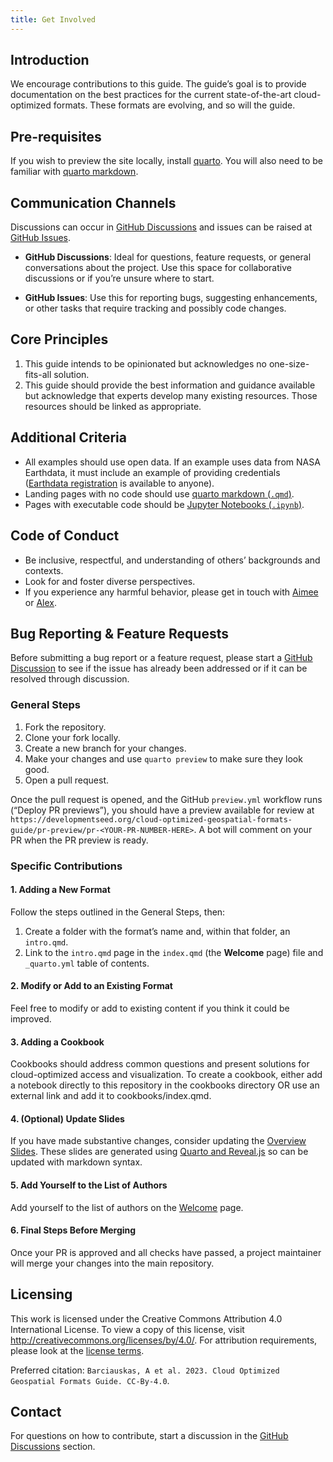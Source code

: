 ```yaml
---
title: Get Involved
---
```


## Introduction

We encourage contributions to this guide. The guide's goal is to provide documentation on the best practices for the current state-of-the-art cloud-optimized formats. These formats are evolving, and so will the guide.

## Pre-requisites

If you wish to preview the site locally, install [quarto](https://quarto.org/). You will also need to be familiar with [quarto markdown](https://quarto.org/docs/authoring/markdown-basics.html).

## Communication Channels

Discussions can occur in [GitHub Discussions](https://github.com/developmentseed/cloud-optimized-geospatial-formats-guide/discussions) and issues can be raised at [GitHub Issues](https://github.com/developmentseed/cloud-optimized-geospatial-formats-guide/issues).


- **GitHub Discussions**: Ideal for questions, feature requests, or general conversations about the project. Use this space for collaborative discussions or if you're unsure where to start.

- **GitHub Issues**: Use this for reporting bugs, suggesting enhancements, or other tasks that require tracking and possibly code changes.

## Core Principles

1. This guide intends to be opinionated but acknowledges no one-size-fits-all solution.
2. This guide should provide the best information and guidance available but acknowledge that experts develop many existing resources. Those resources should be linked as appropriate.

## Additional Criteria

- All examples should use open data. If an example uses data from NASA Earthdata, it must include an example of providing credentials ([Earthdata registration](https://urs.earthdata.nasa.gov/users/new) is available to anyone).
- Landing pages with no code should use [quarto markdown (`.qmd`)](https://quarto.org/docs/authoring/markdown-basics.html).
- Pages with executable code should be [Jupyter Notebooks (`.ipynb`)](https://ipython.org/notebook.html).

## Code of Conduct

- Be inclusive, respectful, and understanding of others' backgrounds and contexts.
- Look for and foster diverse perspectives.
- If you experience any harmful behavior, please get in touch with [Aimee](mailto:aimee@developmentseed.org) or [Alex](mailto:alex@developmentseed.org).

## Bug Reporting & Feature Requests

Before submitting a bug report or a feature request, please start a [GitHub Discussion](https://github.com/developmentseed/cloud-optimized-geospatial-formats-guide/discussions) to see if the issue has already been addressed or if it can be resolved through discussion.

### General Steps

1. Fork the repository.
2. Clone your fork locally.
3. Create a new branch for your changes.
4. Make your changes and use `quarto preview` to make sure they look good.
5. Open a pull request.

Once the pull request is opened, and the GitHub `preview.yml` workflow runs ("Deploy PR previews"), you should have a preview available for review at `https://developmentseed.org/cloud-optimized-geospatial-formats-guide/pr-preview/pr-<YOUR-PR-NUMBER-HERE>`. A bot will comment on your PR when the PR preview is ready.

### Specific Contributions

#### 1. Adding a New Format

Follow the steps outlined in the General Steps, then:

1. Create a folder with the format's name and, within that folder, an `intro.qmd`.
2. Link to the `intro.qmd` page in the `index.qmd` (the **Welcome** page) file and `_quarto.yml` table of contents.

#### 2. Modify or Add to an Existing Format

Feel free to modify or add to existing content if you think it could be improved.

#### 3. Adding a Cookbook

Cookbooks should address common questions and present solutions for cloud-optimized access and visualization. To create a cookbook, either add a notebook directly to this repository in the cookbooks directory OR use an external link and add it to cookbooks/index.qmd.

#### 4. (Optional) Update Slides

If you have made substantive changes, consider updating the [Overview Slides](./overview.qmd). These slides are generated using [Quarto and Reveal.js](https://quarto.org/docs/presentations/revealjs/) so can be updated with markdown syntax.

#### 5. Add Yourself to the List of Authors

Add yourself to the list of authors on the [Welcome](./index.qmd#authors) page.

#### 6. Final Steps Before Merging

Once your PR is approved and all checks have passed, a project maintainer will merge your changes into the main repository.

## Licensing

This work is licensed under the Creative Commons Attribution 4.0 International License. To view a copy of this license, visit [http://creativecommons.org/licenses/by/4.0/](http://creativecommons.org/licenses/by/4.0/). For attribution requirements, please look at the [license terms](http://creativecommons.org/licenses/by/4.0/).

Preferred citation: `Barciauskas, A et al. 2023. Cloud Optimized Geospatial Formats Guide. CC-By-4.0`.

## Contact

For questions on how to contribute, start a discussion in the [GitHub Discussions](https://github.com/developmentseed/cloud-optimized-geospatial-formats-guide/discussions) section.

